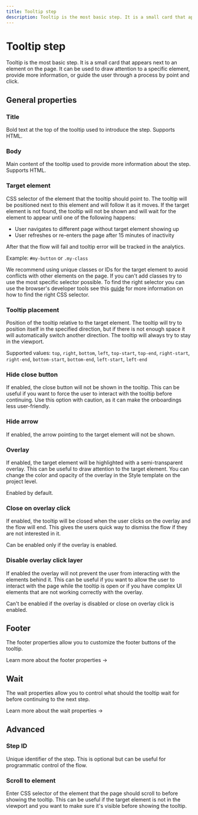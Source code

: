 ```yaml
---
title: Tooltip step
description: Tooltip is the most basic step. It is a small card that appears next to an element on the page.
---
```


# Tooltip step

Tooltip is the most basic step. It is a small card that appears next to an element on the page. It can be used to draw attention to a specific element, provide more information, or guide the user through a process by point and click.

<Demo variant="tooltip" />

## General properties

### Title

Bold text at the top of the tooltip used to introduce the step. Supports HTML.

### Body

Main content of the tooltip used to provide more information about the step. Supports HTML.

### Target element

CSS selector of the element that the tooltip should point to. The tooltip will be positioned next to this element and will follow it as it moves. If the target element is not found, the tooltip will not be shown and will wait for the element to appear until one of the following happens:

- User navigates to different page without target element showing up
- User refreshes or re-enters the page after 15 minutes of inactivity

After that the flow will fail and tooltip error will be tracked in the analytics.

Example: `#my-button` or `.my-class`

We recommend using unique classes or IDs for the target element to avoid conflicts with other elements on the page. If you can't add classes try to use the most specific selector possible. To find the right selector you can use the browser's developer tools see this [guide](https://www.scrapingbee.com/tutorials/how-to-extract-css-selectors-using-chrome/) for more information on how to find the right CSS selector.

### Tooltip placement

Position of the tooltip relative to the target element. The tooltip will try to position itself in the specified direction, but if there is not enough space it will automatically switch another direction. The tooltip will always try to stay in the viewport.

Supported values: `top`, `right`, `bottom`, `left`, `top-start`, `top-end`, `right-start`, `right-end`, `bottom-start`, `bottom-end`, `left-start`, `left-end`

### Hide close button

If enabled, the close button will not be shown in the tooltip. This can be useful if you want to force the user to interact with the tooltip before continuing. Use this option with caution, as it can make the onboardings less user-friendly.

### Hide arrow

If enabled, the arrow pointing to the target element will not be shown.

### Overlay

If enabled, the target element will be highlighted with a semi-transparent overlay. This can be useful to draw attention to the target element. You can change the color and opacity of the overlay in the Style template on the project level.

Enabled by default.

### Close on overlay click

If enabled, the tooltip will be closed when the user clicks on the overlay and the flow will end. This gives the users quick way to dismiss the flow if they are not interested in it.

Can be enabled only if the overlay is enabled.

### Disable overlay click layer

If enabled the overlay will not prevent the user from interacting with the elements behind it. This can be useful if you want to allow the user to interact with the page while the tooltip is open or if you have complex UI elements that are not working correctly with the overlay.

Can't be enabled if the overlay is disabled or close on overlay click is enabled.

## Footer

The footer properties allow you to customize the footer buttons of the tooltip.

<SectionLink href="/step-types/shared-properties/footer-properties">
  Learn more about the footer properties →
</SectionLink>

## Wait

The wait properties allow you to control what should the tooltip wait for before continuing to the next step.

<SectionLink href="/step-types/shared-properties/wait-properties">
  Learn more about the wait properties →
</SectionLink>

## Advanced

### Step ID

Unique identifier of the step. This is optional but can be useful for programmatic control of the flow.

### Scroll to element

Enter CSS selector of the element that the page should scroll to before showing the tooltip. This can be useful if the target element is not in the viewport and you want to make sure it's visible before showing the tooltip.

